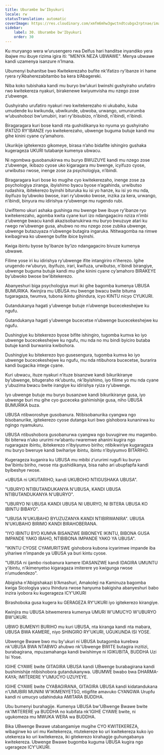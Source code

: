 ```yaml
---
title: Uburambe bw'Ibyukuri
locale: rw
statusTranslation: automatic
coverImage: https://res.cloudinary.com/xmfm6mhw3gwctndtcubgx2rptnae/image/upload/v1740337243/small_cover_educacion_fundamental_a051170f1c.webp
sidebar:
    label: 30. Uburambe bw'Ibyukuri
    order: 30
---
```

Ku muryango wera w’urusengero rwa Delfus hari handitse inyandiko yera ibajwe mu ibuye rizima igira iti: "MENYA NEZA UBWAWE". Menya ubwawe kandi uzamenya isanzure n’Imana.

Ubumenyi buhanitse bwo Kwitekerezaho bufite nk’ifatizo ry’ibanze iri hame ryera ry’Abaherezabitambo ba kera b’Abagereki.

Niba koko tubishaka kandi mu buryo bw’ukuri bwinshi gushyiraho urufatiro rwo kwitekereza nyakuri, birakenewe kwiyumvisha mu nzego zose z’ubwenge.

Gushyiraho urufatiro nyakuri rwo kwitekerezaho ni ukubaho, kuba umudende ku kwikunda, ubwikunde, ubwoba, urwango, umururumba w’ubushobozi bw’umubiri, irari ry’ibisubizo, n’ibindi, n’ibindi, n’ibindi.

Biragaragara kuri bose kandi nta gushidikanya ko nyuma yo gushyiraho IFATIZO RY'IBANZE ryo kwitekerezaho, ubwenge buguma butuje kandi mu gihe kinini cyane cy’amahoro.

Ukurikije igitekerezo gikomeye, birasa n’aho bidafite ishingiro gushaka kugerageza UKURI tutabanje kumenya ubwacu.

Ni ngombwa gusobanukirwa mu buryo BWUZUYE kandi mu nzego zose z’ubwenge, ikibazo cyose uko kigaragara mu bwenge, icyifuzo cyose, urwibutso rwose, inenge zose za psychologiya, n’ibindi.

Biragaragara kuri bose ko mugihe cyo kwitekerezaho, inenge zose za psychologiya ziranga, ibyishimo byacu byose n’agahinda, urwibutso rudashira, ibitekerezo byinshi bituruka ku isi yo hanze, ku isi yo mu nda, ibyifuzo by’ubwoko bwose, irari ry’ubwoko bwose, inzika za kera, urwango, n’ibindi, binyura mu idirishya ry’ubwenge mu rugendo rubi.

Uwifitemo ukuri ashaka gushinga mu bwenge bwe ibuye ry’ibanze ryo kwitekerezaho, agomba kwita cyane kuri izo ndangagaciro nziza n’imbi z’ubwenge bwacu kandi akazisobanukirwa mu buryo bwuzuye atari ku rwego rw’ubwenge gusa, ahubwo no mu nzego zose zubika ubwenge, ubwenge butazuyaza n’ubwenge butagira ingaruka. Ntitwagomba na rimwe kwibagirwa ko ubwenge bufite ibice byinshi.

Kwiga ibintu byose by’ibanze by’izo ndangagaciro bivuze kumenya ubwawe.

Filime yose iri ku idirishya ry’ubwenge ifite intangiriro n’iherezo. Igihe urugendo rw’uburyo, ibyifuzo, irari, kwifuza, urwibutso, n’ibindi birangiye, ubwenge buguma butuje kandi mu gihe kinini cyane cy’amahoro BIRAKEYE by’ubwoko bwose bw’ibitekerezo.

Abanyeshuri biga psychologiya muri iki gihe bagomba kumenya UBUSA BUMURIKA. Kwinjira mu UBUSA mu bwenge bwacu bwite bituma tugaragaza, twumva, tubona ikintu gihindura, icyo KINTU nicyo CYUKURI.

Gutandukanya hagati y’ubwenge butuje n’ubwenge bucecekeshejwe ku ngufu.

Gutandukanya hagati y’ubwenge bucecetse n’ubwenge bucecekeshejwe ku ngufu.

Dushingiye ku bitekerezo byose bifite ishingiro, tugomba kumva ko iyo ubwenge bucecekeshejwe ku ngufu, mu nda no mu bindi byiciro butaba butuje kandi burwanira kwibohora.

Dushingiye ku bitekerezo byo gusesengura, tugomba kumva ko iyo ubwenge bucecekeshejwe ku ngufu, mu nda ntibuhora bucecetse, burarira kandi bugacika intege cyane.

Kuri ubwacu, ituze nyakuri n’ituze bisanzwe kandi bikurikiranye by’ubwenge, bitugeraho nk’ubuntu, nk’ibyishimo, iyo filime yo mu nda cyane y’ubuzima bwacu bwite irangiye ku idirishya ryiza ry’ubwenge.

Iyo ubwenge butuje mu buryo busanzwe kandi bikurikiranye gusa, iyo ubwenge buri mu gihe cyo guceceka gishimishije gusa, niho UBUSA BUMURIKA buza.

UBUSA ntibworoshye gusobanura. Ntibisobanurika cyangwa ngo bisobanurike, igitekerezo cyose dutanga kuri bwo gishobora kunanirwa ku ngingo nyamukuru.

UBUSA ntibushobora gusobanurwa cyangwa ngo buvugirwe mu magambo. Ibi biterwa n’uko ururimi rw’abantu rwaremwe ahanini kugira ngo rugaragaze ibintu, ibitekerezo n’ibyiyumvo biriho; ntibikwiriye kugaragaza mu buryo bweruye kandi bwihariye ibintu, ibintu n’ibyiyumvo BITARIHO.

Kugerageza kuganira ku UBUSA mu mbibi z’ururimi rugufi ku buryo bw’ibintu biriho, rwose nta gushidikanya, bisa naho ari ubupfapfa kandi byibeshye rwose.

«UBUSA ni UKUTARIHO, kandi UKUBOHO NTIGUSHAKA UBUSA".

"UBURYO NTIBUTANDUKANYA N'UBUSA, KANDI UBUSA NTIBUTANDUKANYA N'UBURYO".

"UBURYO NI UBUSA KANDI UBUSA NI UBURYO, NI BITERA UBUSA KO IBINTU BIBAYO".

"UBUSA N'UKUBAHO BYUZUZANYA KANDI NTIBIRWANIRA". UBUSA N'UKUBAHO BIRIMO KANDI BIRAHOBERANA.

"IYO IBINTU BYO KUMVA BISANZWE BIBONEYE IKINTU, BIBONA GUSA IMPANDE YAKO IBAHO, NTIBIBONA IMPANDE YAKO YA UBUSA".

"IKINTU CYOSE CYAMURITSWE gishobora kubona icyarimwe impande iba yihariwe n’impande ya UBUSA ya buri kintu cyose.

"UBUSA ni ijambo risobanura kamere IDASANZWE kandi IDAGIRA UMUNTU y’ibintu, n’ikimenyetso kigaragaza imiterere yo kwigunga rwose n’umudendezo".

Abigisha n'Abigishakazi b'Amashuri, Amakoleji na Kaminuza bagomba kwiga Sicologiya yacu Ihindura rwose hanyuma bakigisha abanyeshuri babo inzira iyobora ku kugerageza ICY'UKURI

Birashoboka gusa kugera ku GERAGEZA RY'UKURI iyo igitekerezo kirangiye.

Kwinjira mu UBUSA bitwemerera kumenya UMURI W'UMUCYO W'UBURYO BW'UKURI.

UBWO BUMENYI BURIHO mu kuri UBUSA, nta kiranga kandi nta mabara, UBUSA BWA KAMERE, niyo SHINGIRO RY'UKURI, UGUKUNDA ISI YOSE.

Ubwenge Bwawe bwo mu by'ukuri ni UBUSA butagomba kurebwa nk'UBUSA BWA NTABWO ahubwo nk'Ubwenge BWITE butagira inzitizi, burabagirana, mpuzamahanga kandi bwishimye ni IGIKUBITA, BUDDHA Uzi Isi Yose.

IGIHE CYAWE bwite GITAGIRA UBUSA kandi UBwenge burabagirana kandi bushimishije ntibishobora gutandukanywa. UBUMWE bwabo bwa DHARMA-KAYA; IMITERERE Y'UMUCYO UZUYEYE.

IGIHE CYAWE bwite CYABAGIRANA, GITAGIRA UBUSA kandi kidatandukana n'UMUBIRI MUNINI W'IKIMENYETSO, ntigifite amavuko CYANGWA Urupfu kandi ni umucyo udahinduka AMITARA BUDDHA.

Ubu bumenyi burahagije. Kumenya UBUSA bw'UBwenge Bwawe bwite nk'IMITERERE ya BUDDHA no kubifata nk'IGIHE CYAWE bwite, ni ugukomeza mu MWUKA WERA wa BUDDHA.

Bika UBwenge Bwawe utabangamiye mugihe CYO KWITEKEREZA, wibagirwe ko uri mu Kwitekereza, ntutekereze ko uri kwitekereza kuko iyo utekereza ko uri kwitekereza, iki gitekerezo kirahagije guhungabanya kwitekereza. Ubwenge Bwawe bugomba kuguma UBUSA kugira ngo ugerageze ICY'UKURI.

